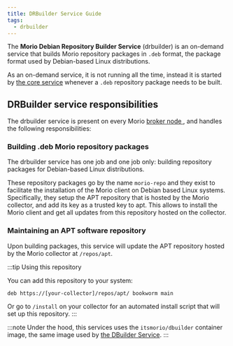 ```yaml
---
title: DRBuilder Service Guide
tags:
  - drbuilder
---
```


The **Morio Debian Repository Builder Service** (drbuilder) is an on-demand 
service that builds Morio repository packages in `.deb` format, the package 
format used by Debian-based Linux distributions.

As an on-demand service, it is not running all the time, instead it is started
by [the core service](/docs/guides/services/core) whenever a `.deb` repository
package needs to be built.

## DRBuilder service responsibilities

The drbuilder service is present on every Morio [broker node
](/docs/reference/terminology/broker-node/), and handles the following
responsibilities:

### Building .deb Morio repository packages

The drbuilder service has one job and one job only: building repository packages
for Debian-based Linux distributions.

These repository packages go by the name `morio-repo` and they exist to
facilitate the installation of the Morio client on Debian based Linux systems.
Specifically, they setup the APT repository that is hosted by the Morio
collector, and add its key as a trusted key to apt. This allows to install the
Morio client and get all updates from this repository hosted on the collector.

### Maintaining an APT software repository

Upon building packages, this service will update the APT repository hosted by
the Morio collector at `/repos/apt`.

:::tip Using this repository

You can add this repository to your system:

```
deb https://[your-collector]/repos/apt/ bookworm main
```

Or go to `/install` on your collector for an automated install script that will
set up this repository.
:::

:::note
Under the hood, this services uses the `itsmorio/dbuilder` container image, the
same image used by [the DBuilder Service](/docs/guides/services/dbuilder).
:::

